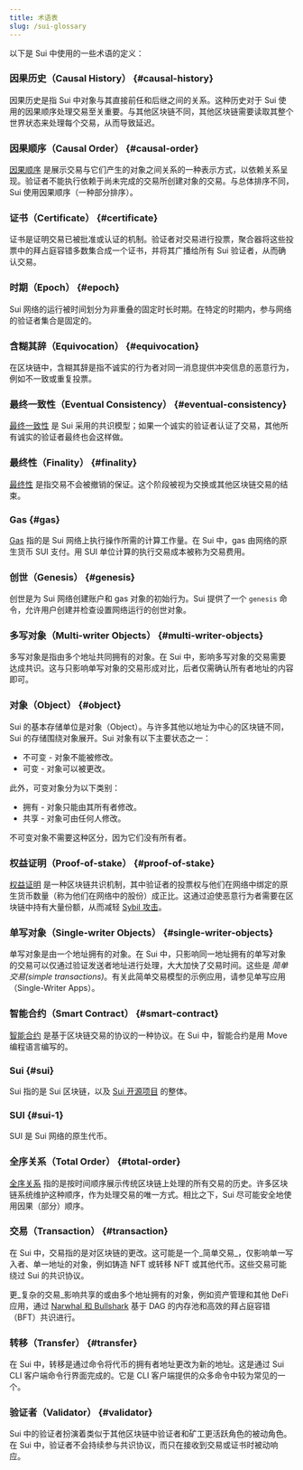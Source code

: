 ```yaml
---
title: 术语表
slug: /sui-glossary
---
```


以下是 Sui 中使用的一些术语的定义：

### 因果历史（Causal History） {#causal-history}
因果历史是指 Sui 中对象与其直接前任和后继之间的关系。这种历史对于 Sui 使用的因果顺序处理交易至关重要。与其他区块链不同，其他区块链需要读取其整个世界状态来处理每个交易，从而导致延迟。

### 因果顺序（Causal Order） {#causal-order}
[因果顺序]((https://www.scattered-thoughts.net/writing/causal-ordering/)) 是展示交易与它们产生的对象之间关系的一种表示方式，以依赖关系呈现。验证者不能执行依赖于尚未完成的交易所创建对象的交易。与总体排序不同，Sui 使用因果顺序（一种部分排序）。

### 证书（Certificate） {#certificate}
证书是证明交易已被批准或认证的机制。验证者对交易进行投票，聚合器将这些投票中的拜占庭容错多数集合成一个证书，并将其广播给所有 Sui 验证者，从而确认交易。

### 时期（Epoch） {#epoch}
Sui 网络的运行被时间划分为非重叠的固定时长时期。在特定的时期内，参与网络的验证者集合是固定的。

### 含糊其辞（Equivocation） {#equivocation}
在区块链中，含糊其辞是指不诚实的行为者对同一消息提供冲突信息的恶意行为，例如不一致或重复投票。

### 最终一致性（Eventual Consistency） {#eventual-consistency}
[最终一致性](https://en.wikipedia.org/wiki/Eventual_consistency) 是 Sui 采用的共识模型；如果一个诚实的验证者认证了交易，其他所有诚实的验证者最终也会这样做。

### 最终性（Finality） {#finality}
[最终性](https://medium.com/mechanism-labs/finality-in-blockchain-consensus-d1f83c120a9a) 是指交易不会被撤销的保证。这个阶段被视为交换或其他区块链交易的结束。

### Gas {#gas}
[Gas](https://ethereum.org/en/developers/docs/gas/) 指的是 Sui 网络上执行操作所需的计算工作量。在 Sui 中，gas 由网络的原生货币 SUI 支付。用 SUI 单位计算的执行交易成本被称为交易费用。

### 创世（Genesis） {#genesis}
创世是为 Sui 网络创建账户和 gas 对象的初始行为。Sui 提供了一个 `genesis` 命令，允许用户创建并检查设置网络运行的创世对象。

### 多写对象（Multi-writer Objects） {#multi-writer-objects}
多写对象是指由多个地址共同拥有的对象。在 Sui 中，影响多写对象的交易需要达成共识。这与只影响单写对象的交易形成对比，后者仅需确认所有者地址的内容即可。

### 对象（Object） {#object}
Sui 的基本存储单位是对象（Object）。与许多其他以地址为中心的区块链不同，Sui 的存储围绕对象展开。Sui 对象有以下主要状态之一：

- 不可变 - 对象不能被修改。
- 可变 - 对象可以被更改。

此外，可变对象分为以下类别：

- 拥有 - 对象只能由其所有者修改。
- 共享 - 对象可由任何人修改。

不可变对象不需要这种区分，因为它们没有所有者。

### 权益证明（Proof-of-stake） {#proof-of-stake}
[权益证明](https://en.wikipedia.org/wiki/Proof_of_stake) 是一种区块链共识机制，其中验证者的投票权与他们在网络中绑定的原生货币数量（称为他们在网络中的股份）成正比。这通过迫使恶意行为者需要在区块链中持有大量份额，从而减轻 [Sybil 攻击](https://en.wikipedia.org/wiki/Sybil_attack)。

### 单写对象（Single-writer Objects） {#single-writer-objects}
单写对象是由一个地址拥有的对象。在 Sui 中，只影响同一地址拥有的单写对象的交易可以仅通过验证发送者地址进行处理，大大加快了交易时间。这些是 _简单交易(simple transactions)_。有关此简单交易模型的示例应用，请参见单写应用（Single-Writer Apps）。

### 智能合约（Smart Contract） {#smart-contract}
[智能合约](https://en.wikipedia.org/wiki/Smart_contract) 是基于区块链交易的协议的一种协议。在 Sui 中，智能合约是用 Move 编程语言编写的。

### Sui {#sui}
Sui 指的是 Sui 区块链，以及 [Sui 开源项目](https://github.com/MystenLabs/sui/) 的整体。

### SUI {#sui-1}
SUI 是 Sui 网络的原生代币。

### 全序关系（Total Order） {#total-order}
[全序关系](https://en.wikipedia.org/wiki/Total_order) 指的是按时间顺序展示传统区块链上处理的所有交易的历史。许多区块链系统维护这种顺序，作为处理交易的唯一方式。相比之下，Sui 尽可能安全地使用因果（部分）顺序。

### 交易（Transaction） {#transaction}
在 Sui 中，交易指的是对区块链的更改。这可能是一个_简单交易_，仅影响单一写入者、单一地址的对象，例如铸造 NFT 或转移 NFT 或其他代币。这些交易可能绕过 Sui 的共识协议。

更_复杂的交易_影响共享的或由多个地址拥有的对象，例如资产管理和其他 DeFi 应用，通过 [Narwhal 和 Bullshark](https://github.com/MystenLabs/narwhal) 基于 DAG 的内存池和高效的拜占庭容错（BFT）共识进行。

### 转移（Transfer） {#transfer}
在 Sui 中，转移是通过命令将代币的拥有者地址更改为新的地址。这是通过 Sui CLI 客户端命令行界面完成的。它是 CLI 客户端提供的众多命令中较为常见的一个。

### 验证者（Validator） {#validator}
Sui 中的验证者扮演着类似于其他区块链中验证者和矿工更活跃角色的被动角色。在 Sui 中，验证者不会持续参与共识协议，而只在接收到交易或证书时被动响应。